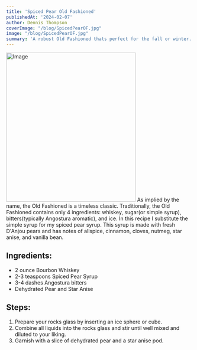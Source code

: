 ```yaml
---
title: 'Spiced Pear Old Fashioned'
publishedAt: '2024-02-07'
author: Dennis Thompson
coverImage: "/blog/SpicedPearOF.jpg"
image: "/blog/SpicedPearOF.jpg"
summary: 'A robust Old Fashioned thats perfect for the fall or winter.'
---
```

<Image src="/blog/SpicedPearOF.jpg" width="350" height="404" alt="Image" />
As implied by the name, the Old Fashioned is a timeless classic. Traditionally, the Old Fashioned contains only 4 ingredients: whiskey, sugar(or simple syrup), bitters(typically Angostura aromatic), and ice. In this recipe I substitute the simple syrup for my <Link href='/coming-soon'> spiced pear syrup. </Link> This syrup is made with fresh D'Anjou pears and has notes of allspice, cinnamon, cloves, nutmeg, star anise, and vanilla bean.


## Ingredients:
- 2 ounce Bourbon Whiskey 
- 2-3 teaspoons <Link href="/coming-soon"> Spiced Pear Syrup </Link>
- 3-4 dashes Angostura bitters
- <Link href='/product/anjou-pear'>Dehydrated Pear </Link> and Star Anise

## Steps:
1. Prepare your rocks glass by inserting an ice sphere or cube.
2. Combine all liquids into the rocks glass and stir until well mixed and diluted to your liking.
3. Garnish with a slice of dehydrated pear and a star anise pod.

